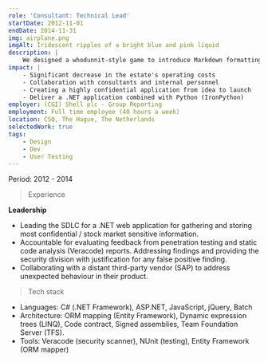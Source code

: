 ```yaml
---
role: 'Consultant: Technical Lead'
startDate: 2012-11-01
endDate: 2014-11-31
img: airplane.png
imgAlt: Iridescent ripples of a bright blue and pink liquid
description: |
    We designed a whodunnit-style game to introduce Markdown formatting. Suspense — suspicion — syntax!
impact: |
    - Significant decrease in the estate's operating costs
    - Collaboration with consultants and internal personnel
    - Creating a highly confidential application from idea to launch
    - Deliver a .NET application combined with Python (IronPython)
employer: (CGI) Shell plc - Group Reporting
employment: Full time employee (40 hours a week)
location: CSQ, The Hague, The Netherlands
selectedWork: true
tags:
    - Design
    - Dev
    - User Testing
---
```


Period: 2012 - 2014

> Experience

**Leadership**

- Leading the SDLC for a .NET web application for gathering and storing most confidential / stock market sensitive information.
- Accountable for evaluating feedback from penetration testing and static code analysis (Veracode) reports. Addressing findings and providing the security division with justification for any false positive finding.
- Collaborating with a distant third-party vendor (SAP) to address unexpected behaviour in their product.

> Tech stack

- Languages: C# (.NET Framework), ASP.NET, JavaScript, jQuery, Batch
- Architecture: ORM mapping (Entity Framework), Dynamic expression trees (LINQ), Code contract, Signed assemblies, Team Foundation Server (TFS).
- Tools: Veracode (security scanner), NUnit (testing), Entity Framework (ORM mapper)
